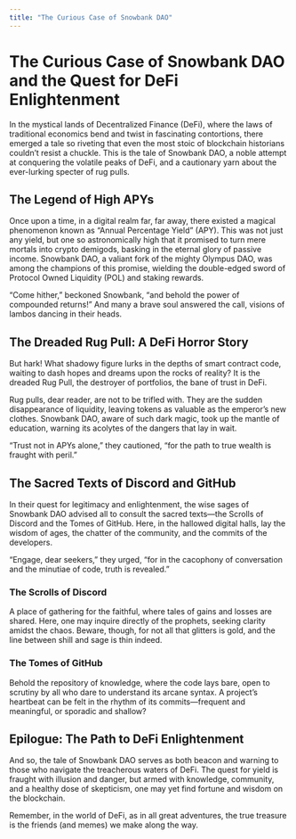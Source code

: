 ```yaml
---
title: "The Curious Case of Snowbank DAO"
---
```


# The Curious Case of Snowbank DAO and the Quest for DeFi Enlightenment

In the mystical lands of Decentralized Finance (DeFi), where the laws of traditional economics bend and twist in fascinating contortions, there emerged a tale so riveting that even the most stoic of blockchain historians couldn't resist a chuckle. This is the tale of Snowbank DAO, a noble attempt at conquering the volatile peaks of DeFi, and a cautionary yarn about the ever-lurking specter of rug pulls.

## The Legend of High APYs

Once upon a time, in a digital realm far, far away, there existed a magical phenomenon known as "Annual Percentage Yield" (APY). This was not just any yield, but one so astronomically high that it promised to turn mere mortals into crypto demigods, basking in the eternal glory of passive income. Snowbank DAO, a valiant fork of the mighty Olympus DAO, was among the champions of this promise, wielding the double-edged sword of Protocol Owned Liquidity (POL) and staking rewards.

"Come hither," beckoned Snowbank, "and behold the power of compounded returns!" And many a brave soul answered the call, visions of lambos dancing in their heads.

## The Dreaded Rug Pull: A DeFi Horror Story

But hark! What shadowy figure lurks in the depths of smart contract code, waiting to dash hopes and dreams upon the rocks of reality? It is the dreaded Rug Pull, the destroyer of portfolios, the bane of trust in DeFi.

Rug pulls, dear reader, are not to be trifled with. They are the sudden disappearance of liquidity, leaving tokens as valuable as the emperor's new clothes. Snowbank DAO, aware of such dark magic, took up the mantle of education, warning its acolytes of the dangers that lay in wait.

"Trust not in APYs alone," they cautioned, "for the path to true wealth is fraught with peril."

## The Sacred Texts of Discord and GitHub

In their quest for legitimacy and enlightenment, the wise sages of Snowbank DAO advised all to consult the sacred texts—the Scrolls of Discord and the Tomes of GitHub. Here, in the hallowed digital halls, lay the wisdom of ages, the chatter of the community, and the commits of the developers.

"Engage, dear seekers," they urged, "for in the cacophony of conversation and the minutiae of code, truth is revealed."

### The Scrolls of Discord

A place of gathering for the faithful, where tales of gains and losses are shared. Here, one may inquire directly of the prophets, seeking clarity amidst the chaos. Beware, though, for not all that glitters is gold, and the line between shill and sage is thin indeed.

### The Tomes of GitHub

Behold the repository of knowledge, where the code lays bare, open to scrutiny by all who dare to understand its arcane syntax. A project's heartbeat can be felt in the rhythm of its commits—frequent and meaningful, or sporadic and shallow?

## Epilogue: The Path to DeFi Enlightenment

And so, the tale of Snowbank DAO serves as both beacon and warning to those who navigate the treacherous waters of DeFi. The quest for yield is fraught with illusion and danger, but armed with knowledge, community, and a healthy dose of skepticism, one may yet find fortune and wisdom on the blockchain.

Remember, in the world of DeFi, as in all great adventures, the true treasure is the friends (and memes) we make along the way.
